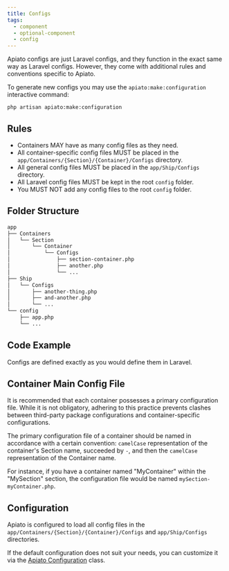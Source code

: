 ```yaml
---
title: Configs
tags:
  - component
  - optional-component
  - config
---
```


Apiato configs are just Laravel configs, and they function in the exact same way as Laravel configs.
However, they come with additional rules and conventions specific to Apiato.

To generate new configs
you may use the `apiato:make:configuration` interactive command:

```
php artisan apiato:make:configuration
```

## Rules

- Containers MAY have as many config files as they need.
- All container-specific config files MUST be placed in the `app/Containers/{Section}/{Container}/Configs` directory.
- All general config files MUST be placed in the `app/Ship/Configs` directory.
- All Laravel config files MUST be kept in the root `config` folder.
- You MUST NOT add any config files to the root `config` folder.

## Folder Structure

```markdown
app
├── Containers
│   └── Section
│       └── Container
│           └── Configs
│               ├── section-container.php
│               ├── another.php
│               └── ...
├── Ship
│   └── Configs
│       ├── another-thing.php
│       ├── and-another.php
│       └── ...
└── config
    ├── app.php
    └── ...
```

## Code Example

Configs are defined exactly as you would define them in Laravel.

## Container Main Config File

It is recommended that each container possesses a primary configuration file.
While it is not obligatory,
adhering to this practice prevents clashes between third-party package configurations and container-specific configurations.

The primary configuration file of a container should be named in accordance with a certain convention:
`camelCase` representation of the container's Section name,
succeeded by `-`, and then the `camelCase` representation of the Container name.

For instance, if you have a container named "MyContainer" within the "MySection"
section, the configuration file would be named `mySection-myContainer.php`.

## Configuration
Apiato is configured
to load all config files in the `app/Containers/{Section}/{Container}/Configs` and `app/Ship/Configs` directories.

If the default configuration does not suit your needs, you can customize it
via the [Apiato Configuration](../../digging-deeper/advance-configuration.mdx#configs) class.
